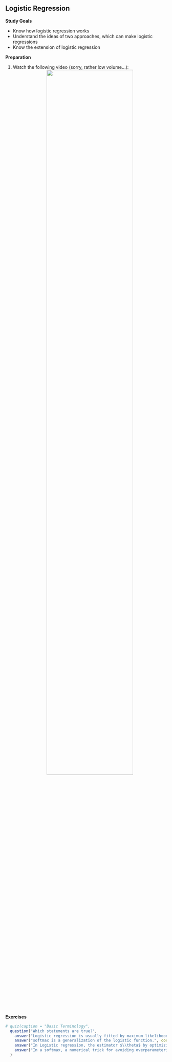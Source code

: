 ## Logistic Regression

**Study Goals**

- Know how logistic regression works
- Understand the ideas of two approaches, which can make logistic regressions
- Know the extension of logistic regression

**Preparation**

1.  Watch the following video  (sorry, rather low volume...):
    <center>
    ![](https://www.youtube.com/watch?v=pFWVIGPpupk&t=0s&index=3&list=PLMyWaJl2LoXyhFvMjtbBGs0Pi8khHbKm3){width="75%"}
    </center>



**Exercises**

```r
# quiz(caption = "Basic Terminology",
  question("Which statements are true?",
    answer("Logistic regression is usually fitted by maximum likelihood with numerical optimization or it can be solved analytically."),
    answer("softmax is a generalization of the logistic function.", correct = TRUE),
    answer("In Logistic regression, the estimator $\\theta$ by optimizing maximum likelihood is identical to the one by minimizing the empirical risk.", correct = TRUE),
    answer("In a softmax, a numerical trick for avoiding overparameterized is to set $\\theta_{g} = 0$ and only optimize the other $\\theta_{k}$ ($k\\neq g$).", correct = TRUE)
  )
```

